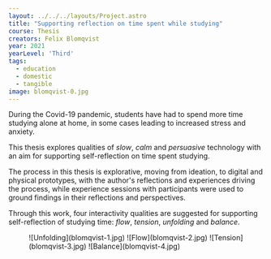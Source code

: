 ---
layout: ../../../layouts/Project.astro
title: "Supporting reflection on time spent while studying"
course: Thesis
creators: Felix Blomqvist
year: 2021
yearLevel: 'Third'
tags:
  - education
  - domestic
  - tangible
image: blomqvist-0.jpg
---

During the Covid-19 pandemic, students have had to spend more time studying alone at home, in some cases leading to increased stress and anxiety.

This thesis explores qualities of _slow_, _calm_ and _persuasive_ technology with an aim for supporting self-reflection on time spent studying. 

The process in this thesis is explorative, moving from ideation, to digital and physical prototypes, with the author's reflections and experiences driving the process, while experience sessions with participants were used to ground findings in their reflections and  perspectives. 

Through this work, four interactivity qualities are suggested for supporting self-reflection of studying time: _flow_, _tension_, _unfolding_ and _balance_.

<figure class="imageSet">
![Unfolding](blomqvist-1.jpg)
![Flow](blomqvist-2.jpg)
![Tension](blomqvist-3.jpg)
![Balance](blomqvist-4.jpg)
</figure>

<MauVideo id="0_d42issg5" />
